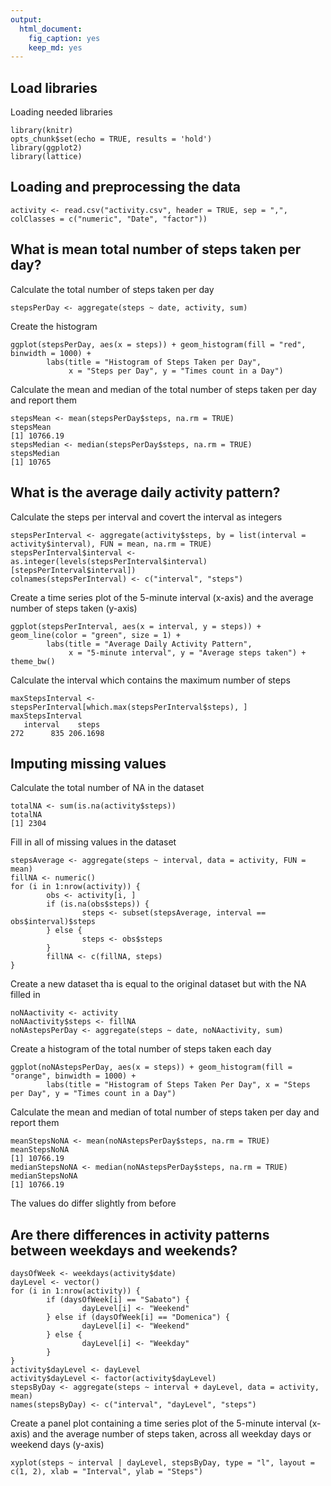 ```yaml
---
output: 
  html_document: 
    fig_caption: yes
    keep_md: yes
---
```

Load libraries
---------------------------------------------
Loading needed libraries
```
library(knitr)
opts_chunk$set(echo = TRUE, results = 'hold')
library(ggplot2)
library(lattice)
```
Loading and preprocessing the data
---------------------------------------------
```
activity <- read.csv("activity.csv", header = TRUE, sep = ",", colClasses = c("numeric", "Date", "factor"))
```
What is mean total number of steps taken per day?
----------------------------------------------
Calculate the total number of steps taken per day
```
stepsPerDay <- aggregate(steps ~ date, activity, sum)
```
Create the histogram
```
ggplot(stepsPerDay, aes(x = steps)) + geom_histogram(fill = "red", binwidth = 1000) + 
        labs(title = "Histogram of Steps Taken per Day", 
             x = "Steps per Day", y = "Times count in a Day")
```
Calculate the mean and median of the total number of steps taken per day and report them
```
stepsMean <- mean(stepsPerDay$steps, na.rm = TRUE)
stepsMean
[1] 10766.19
stepsMedian <- median(stepsPerDay$steps, na.rm = TRUE)
stepsMedian
[1] 10765
```
What is the average daily activity pattern?
--------------------------------------------------------
Calculate the steps per interval and covert the interval as integers
```
stepsPerInterval <- aggregate(activity$steps, by = list(interval = activity$interval), FUN = mean, na.rm = TRUE)
stepsPerInterval$interval <- as.integer(levels(stepsPerInterval$interval)[stepsPerInterval$interval])
colnames(stepsPerInterval) <- c("interval", "steps")
```
Create a time series plot of the 5-minute interval (x-axis) and the average number of steps taken (y-axis)
```
ggplot(stepsPerInterval, aes(x = interval, y = steps)) + geom_line(color = "green", size = 1) +
        labs(title = "Average Daily Activity Pattern",
             x = "5-minute interval", y = "Average steps taken") + theme_bw()
```
Calculate the interval which contains the maximum number of steps
```
maxStepsInterval <- stepsPerInterval[which.max(stepsPerInterval$steps), ]
maxStepsInterval
   interval    steps
272      835 206.1698
```
Imputing missing values
-----------------------------------------------------
Calculate the total number of NA in the dataset
```
totalNA <- sum(is.na(activity$steps))
totalNA
[1] 2304
```
Fill in all of missing values in the dataset
```
stepsAverage <- aggregate(steps ~ interval, data = activity, FUN = mean)
fillNA <- numeric()
for (i in 1:nrow(activity)) {
        obs <- activity[i, ]
        if (is.na(obs$steps)) {
                steps <- subset(stepsAverage, interval == obs$interval)$steps
        } else {
                steps <- obs$steps
        }
        fillNA <- c(fillNA, steps)
}
```
Create a new dataset tha is equal to the original dataset but with the NA filled in
```
noNAactivity <- activity
noNAactivity$steps <- fillNA
noNAstepsPerDay <- aggregate(steps ~ date, noNAactivity, sum)
```
Create a histogram of the total number of steps taken each day
```
ggplot(noNAstepsPerDay, aes(x = steps)) + geom_histogram(fill = "orange", binwidth = 1000) + 
        labs(title = "Histogram of Steps Taken Per Day", x = "Steps per Day", y = "Times count in a Day")
```
Calculate the mean and median of total number of steps taken per day and report them
```
meanStepsNoNA <- mean(noNAstepsPerDay$steps, na.rm = TRUE)
meanStepsNoNA
[1] 10766.19
medianStepsNoNA <- median(noNAstepsPerDay$steps, na.rm = TRUE)
medianStepsNoNA
[1] 10766.19
```
The values do differ slightly from before

Are there differences in activity patterns between weekdays and weekends?
-----------------------------------------------------
```
daysOfWeek <- weekdays(activity$date)
dayLevel <- vector()
for (i in 1:nrow(activity)) {
        if (daysOfWeek[i] == "Sabato") {
                dayLevel[i] <- "Weekend"
        } else if (daysOfWeek[i] == "Domenica") {
                dayLevel[i] <- "Weekend"
        } else {
                dayLevel[i] <- "Weekday"
        }
}
activity$dayLevel <- dayLevel
activity$dayLevel <- factor(activity$dayLevel)
stepsByDay <- aggregate(steps ~ interval + dayLevel, data = activity, mean)
names(stepsByDay) <- c("interval", "dayLevel", "steps")
```
Create a panel plot containing a time series plot of the 5-minute interval (x-axis) and the average number of steps taken, across all weekday days or weekend days (y-axis)
```
xyplot(steps ~ interval | dayLevel, stepsByDay, type = "l", layout = c(1, 2), xlab = "Interval", ylab = "Steps")
```